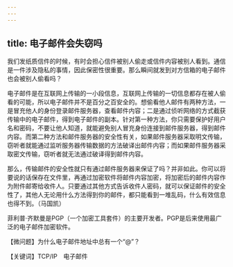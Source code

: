 ```yaml
---
---
---
```

title: 电子邮件会失窃吗
---




我们发纸质信件的时候，有时会担心信件被别人偷走或信件内容被别人看到。通信是一件涉及隐私的事情，因此保密性很重要。那么瞬间就发到对方信箱的电子邮件也会被别人偷看吗？

电子邮件是在互联网上传输的一小段信息，互联网上传输的一切信息都存在被人偷看的可能，所以电子邮件并不是百分之百安全的。想偷看他人邮件有两种方法，一是冒充他人的身份登录邮件服务器，查看邮件内容；二是通过侦听网络的方式截获传输中的电子邮件，得到电子邮件的副本。针对第一种方法，你只需要保护好用户名和密码，不要让他人知道，就能避免别人冒充身份连接到邮件服务器，得到邮件内容。而第二种方法和邮件服务器的安全性有关，如果邮件服务器采取明文传输，窃听者就能通过监听服务器传输数据的方法破译出邮件内容；而如果邮件服务器采取密文传输，窃听者就无法通过破译得到邮件内容。

那么，传输邮件的安全性就只有通过邮件服务器来保证了吗？并非如此。你可以将要说的话保存在文件里，再通过加密软件将邮件内容加密，将加密后的邮件内容作为附件邮寄给收件人。只要通过其他方式告诉收件人密码，就可以保证邮件的安全性了，其他人无论用什么方法得到你的邮件，都只能看到一堆乱码，什么有效信息也得不到。（马国凯）

菲利普·齐默曼是PGP（一个加密工具套件）的主要开发者。PGP是后来使用最广泛的电子邮件加密软件。





【微问题】为什么电子邮件地址中总有一个“@”？

【关键词】TCP/IP　电子邮件